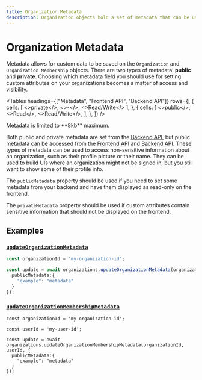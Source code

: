 ```yaml
---
title: Organization Metadata
description: Organization objects hold a set of metadata that can be used internally to store arbitrary information.
---
```


# Organization Metadata

Metadata allows for custom data to be saved on the `Organization` and `Organization Membership` objects. There are two types of metadata: **public** and **private**. Choosing which metadata field you should use for setting custom attributes on your organizations becomes a matter of access and visibility.

<Tables
  headings={["Metadata", "Frontend API", "Backend API"]}
  rows={[
    {
    cells: [
      <>private</>, 
      <>-</>,
      <>Read/Write</>
    ],
    },
    {
      cells: [
        <>public</>,
        <>Read</>,
        <>Read/Write</>,
      ],
    },
  ]}
/>

<Callout type="warning">
    Metadata is limited to **8kb** maximum.
</Callout>

Both public and private metadata are set from the [Backend API](https://clerk.com/docs/reference/backend-api), but public metadata can be accessed from the [Frontend API](https://reference.clerk.dev/reference/frontend-api-reference) and [Backend API](https://clerk.com/docs/reference/backend-api). These types of metadata can be used to access non-sensitive information about an organization, such as their profile picture or their name. They can be used to build UIs where an organization might not be signed in, but you still want to show some of their profile info.

The `publicMetadata` property should be used if you need to set some metadata from your backend and have them displayed as read-only on the frontend.

The `privateMetadata` property should be used if custom attributes contain sensitive information that should not be displayed on the frontend.

## Examples

### [`updateOrganizationMetadata`](/docs/references/backend/organization/update-organization-metadata)

```ts
const organizationId = 'my-organization-id';

const update = await organizations.updateOrganizationMetadata(organizationId, {
  publicMetadata:{
    "example": "metadata"
  }
});
```

### [`updateOrganizationMembershipMetadata`](/docs/references/backend/organization/update-organization-membership-metadata)

```tsx
const organizationId = 'my-organization-id';

const userId = 'my-user-id';

const update = await organizations.updateOrganizationMembershipMetadata(organizationId, userId, {
  publicMetadata:{
    "example": "metadata"
  }
});
```